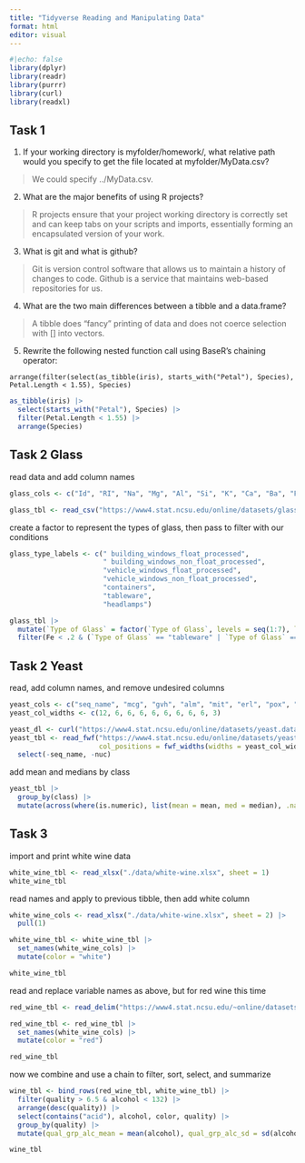 ```yaml
---
title: "Tidyverse Reading and Manipulating Data"
format: html
editor: visual
---
```


```r
#|echo: false
library(dplyr)
library(readr)
library(purrr)
library(curl)
library(readxl)
```

## Task 1

1.  If your working directory is myfolder/homework/, what relative path would you specify to get the file located at myfolder/MyData.csv?

> We could specify ../MyData.csv.

2.  What are the major benefits of using R projects?

> R projects ensure that your project working directory is correctly set and can keep tabs on your scripts and imports, essentially forming an encapsulated version of your work.

3.  What is git and what is github?

> Git is version control software that allows us to maintain a history of changes to code. Github is a service that maintains web-based repositories for us.

4.  What are the two main differences between a tibble and a data.frame?

> A tibble does "fancy" printing of data and does not coerce selection with \[\] into vectors.

5.  Rewrite the following nested function call using BaseR’s chaining operator:

```         
arrange(filter(select(as_tibble(iris), starts_with("Petal"), Species),
Petal.Length < 1.55), Species)
```

```r
as_tibble(iris) |> 
  select(starts_with("Petal"), Species) |> 
  filter(Petal.Length < 1.55) |> 
  arrange(Species)
```

## Task 2 Glass

read data and add column names

```r
glass_cols <- c("Id", "RI", "Na", "Mg", "Al", "Si", "K", "Ca", "Ba", "Fe", "Type of Glass")

glass_tbl <- read_csv("https://www4.stat.ncsu.edu/online/datasets/glass.data", col_names = glass_cols) 
```

create a factor to represent the types of glass, then pass to filter with our conditions

```r
glass_type_labels <- c(" building_windows_float_processed",
                       " building_windows_non_float_processed",
                       "vehicle_windows_float_processed",
                       "vehicle_windows_non_float_processed",
                       "containers",
                       "tableware",
                       "headlamps")

glass_tbl |> 
  mutate(`Type of Glass` = factor(`Type of Glass`, levels = seq(1:7), labels = glass_type_labels)) |> 
  filter(Fe < .2 & (`Type of Glass` == "tableware" | `Type of Glass` == "headlamps"))
```

## Task 2 Yeast

read, add column names, and remove undesired columns

```r
yeast_cols <- c("seq_name", "mcg", "gvh", "alm", "mit", "erl", "pox", "vac", "nuc", "class")
yeast_col_widths <- c(12, 6, 6, 6, 6, 6, 6, 6, 6, 3)

yeast_dl <- curl("https://www4.stat.ncsu.edu/online/datasets/yeast.data")
yeast_tbl <- read_fwf("https://www4.stat.ncsu.edu/online/datasets/yeast.data",
                      col_positions = fwf_widths(widths = yeast_col_widths, col_names = yeast_cols)) |> 
  select(-seq_name, -nuc)
```

add mean and medians by class

```r
yeast_tbl |> 
  group_by(class) |> 
  mutate(across(where(is.numeric), list(mean = mean, med = median), .names = "{.col}_{.fn}"))
```

## Task 3

import and print white wine data

```r
white_wine_tbl <- read_xlsx("./data/white-wine.xlsx", sheet = 1)
white_wine_tbl
```

read names and apply to previous tibble, then add white column

```r
white_wine_cols <- read_xlsx("./data/white-wine.xlsx", sheet = 2) |> 
  pull(1)

white_wine_tbl <- white_wine_tbl |> 
  set_names(white_wine_cols) |> 
  mutate(color = "white")

white_wine_tbl
```

read and replace variable names as above, but for red wine this time

```r
red_wine_tbl <- read_delim("https://www4.stat.ncsu.edu/~online/datasets/red-wine.csv", col_names = FALSE, delim = ";", skip = 1)

red_wine_tbl <- red_wine_tbl |> 
  set_names(white_wine_cols) |> 
  mutate(color = "red")

red_wine_tbl
```

now we combine and use a chain to filter, sort, select, and summarize

```r
wine_tbl <- bind_rows(red_wine_tbl, white_wine_tbl) |> 
  filter(quality > 6.5 & alcohol < 132) |> 
  arrange(desc(quality)) |> 
  select(contains("acid"), alcohol, color, quality) |> 
  group_by(quality) |> 
  mutate(qual_grp_alc_mean = mean(alcohol), qual_grp_alc_sd = sd(alcohol))

wine_tbl
```

